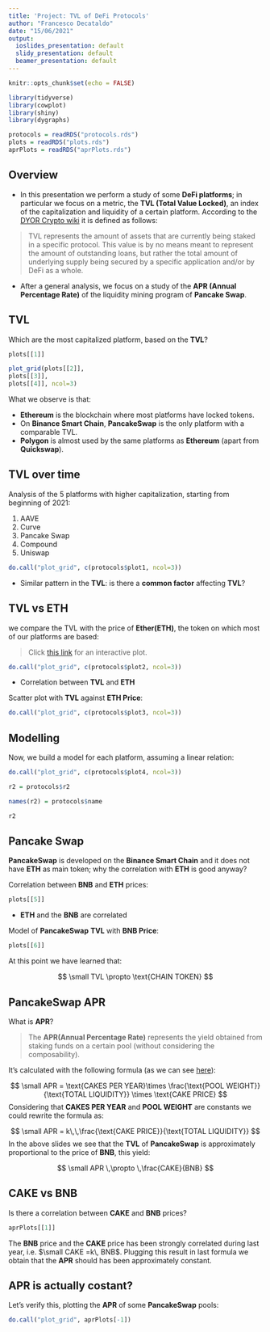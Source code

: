 ```yaml
---
title: 'Project: TVL of DeFi Protocols'
author: "Francesco Decataldo"
date: "15/06/2021"
output:
  ioslides_presentation: default
  slidy_presentation: default
  beamer_presentation: default
---
```


<style>
slides > slide {
  overflow-x: auto !important;
  overflow-y: auto !important;
}

slides > slide:not(.nobackground):after {
  content: '';
}
</style>

```r
knitr::opts_chunk$set(echo = FALSE)
```

```r
library(tidyverse)
library(cowplot)
library(shiny)
library(dygraphs)
```

```r
protocols = readRDS("protocols.rds")
plots = readRDS("plots.rds")
aprPlots = readRDS("aprPlots.rds")
```



## Overview {.build}

* In this presentation we perform a study of some **DeFi platforms**; in particular we focus on a metric, the **TVL (Total Value Locked)**, an index of the capitalization and liquidity of a certain platform. According to the [DYOR Crypto wiki](https://dyor-crypto.fandom.com/wiki/Total_Locked_Value_(TLV)) it is defined as follows:

> TVL represents the amount of assets that are currently being staked in a specific protocol. This value is by no means meant to represent the amount of outstanding loans, but rather the total amount of underlying supply being secured by a specific application and/or by DeFi as a whole.

* After a general analysis, we focus on a study of the **APR (Annual Percentage Rate)**  of the liquidity mining program of **Pancake Swap**.

## TVL {.build}

Which are the most capitalized platform, based on the **TVL**?

```r
plots[[1]]
```


```r
plot_grid(plots[[2]],
plots[[3]],
plots[[4]], ncol=3)
```

What we observe is that:

* **Ethereum** is the blockchain where most platforms have locked tokens.
* On **Binance Smart Chain**, **PancakeSwap** is the only platform with a comparable TVL.
* **Polygon** is almost used by the same platforms as **Ethereum**  (apart from **Quickswap**).


## TVL over time {.build}

Analysis of the 5 platforms with higher capitalization, starting from beginning of 2021:

1. AAVE 
2. Curve
3. Pancake Swap
4. Compound
5. Uniswap

```r
do.call("plot_grid", c(protocols$plot1, ncol=3))
```

* Similar pattern in the **TVL**: is there a **common factor** affecting **TVL**?

## TVL vs ETH {.build}

we compare the TVL with the price of **Ether(ETH)**, the token on which most of our platforms are based:

> Click [this link](https://fradeca01.shinyapps.io/InteractiveTVL/) for an interactive plot.

```r
do.call("plot_grid", c(protocols$plot2, ncol=3))
```

* Correlation between **TVL** and **ETH**

Scatter plot with **TVL** against **ETH Price**:

```r
do.call("plot_grid", c(protocols$plot3, ncol=3))
```

## Modelling {.build}

Now, we build a model for each platform, assuming a linear relation:

```r
do.call("plot_grid", c(protocols$plot4, ncol=3))
```

```r

r2 = protocols$r2

names(r2) = protocols$name

r2
```

## Pancake Swap {.build}

**PancakeSwap** is developed on the **Binance Smart Chain** and it does not have **ETH** as main token; why the correlation with **ETH** is good anyway? 

Correlation between **BNB** and **ETH** prices:

```r
plots[[5]]
```

* **ETH** and the **BNB** are correlated 

Model of **PancakeSwap** **TVL** with **BNB Price**:

```r
plots[[6]]
```

At this point we have learned that:

$$
\small TVL \propto \text{CHAIN TOKEN}
$$

## PancakeSwap APR {.build .smaller}

What is **APR**?

>The **APR(Annual Percentage Rate)** represents the yield obtained from staking funds on a certain pool (without considering the composability).

It's calculated with the following formula (as we can see [here](https://github.com/pancakeswap/pancake-frontend/blob/develop/src/utils/apr.ts)):

$$
\small APR = \text{CAKES PER YEAR}\times \frac{\text{POOL WEIGHT}}{\text{TOTAL LIQUIDITY}} \times \text{CAKE PRICE}
$$
Considering that **CAKES PER YEAR** and **POOL WEIGHT** are constants we could rewrite the formula as:

$$
\small APR = k\,\,\frac{\text{CAKE PRICE}}{\text{TOTAL LIQUIDITY}}
$$
In the above slides we see that the **TVL** of **PancakeSwap** is approximately proportional to the price of **BNB**, this yield:


$$
\small APR \,\propto \,\frac{CAKE}{BNB}
$$

## CAKE vs BNB {.build}

Is there a correlation between **CAKE** and **BNB** prices?

```r
aprPlots[[1]]
```

The **BNB** price and the **CAKE** price has been strongly correlated during last year,  i.e. $\small CAKE =k\, BNB$. Plugging this result in last formula we obtain that the **APR** should has been approximately constant.

## APR is actually costant? {.build}

Let's verify this, plotting the **APR** of some **PancakeSwap** pools:

```r
do.call("plot_grid", aprPlots[-1])
```



